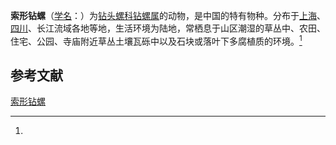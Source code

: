 {{Speciesbox
| name = 索形钻螺
| status = 
| status_system = 
| image = 
| genus = Opeas
| species = funiculare
| authority = (Heude, 1882)<ref name='id11007'>{{cite web| url =http://www.bioinfo.cn/db05/BjdwSpecies.php?action=view&id=11007| title =索形钻螺| work =《中国动物物种编目数据库》| publisher =中国科学院微生物研究所| author =中国科学院动物研究所| accessdate =2009-04-28| deadurl =yes| archiveurl =https://web.archive.org/web/20160305002157/http://www.bioinfo.cn/db05/BjdwSpecies.php?action=view&id=11007| archivedate =2016-03-05}}</ref>
}}

'''索形钻螺'''（[[学名|学名]]：{{lang|la|''Opeas funiculare''}}）为[[钻头螺科|钻头螺科]][[钻螺属|钻螺属]]的动物，是中国的特有物种。分布于[[上海|上海]]、[[四川|四川]]、长江流域各地等地，生活环境为陆地，常栖息于山区潮湿的草丛中、农田、住宅、公园、寺庙附近草丛土壤瓦砾中以及石块或落叶下多腐植质的环境。<ref name='id11007'/>

== 参考文献 ==
{{reflist}}

{{Wikispecies|Opeas funiculare}}

[[Category:钻螺属|索形钻螺]]


{{软体动物小作品}}